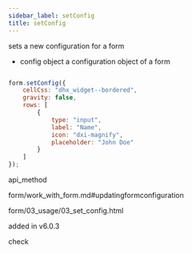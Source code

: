 ```yaml
---
sidebar_label: setConfig
title: setConfig
---
```



          


<Short>
 sets a new configuration for a form



</Short>



- config	object		a configuration object of a form



~~~js

form.setConfig({
	cellCss: "dhx_widget--bordered",
	gravity: false,
	rows: [
		{
			type: "input",
			label: "Name",
			icon: "dxi-magnify",
			placeholder: "John Doe"
		}
	]
});


~~~
 api_method

<Descr>



</Descr>



form/work_with_form.md#updatingformconfiguration


 form/03_usage/03_set_config.html


added in v6.0.3


check
